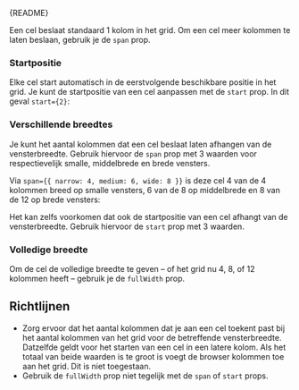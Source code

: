 
<Meta of={GridCellStories} />

<Markdown>{README}</Markdown>

Een cel beslaat standaard 1 kolom in het grid.
Om een cel meer kolommen te laten beslaan, gebruik je de `span` prop.

<Primary />

### Startpositie

Elke cel start automatisch in de eerstvolgende beschikbare positie in het grid.
Je kunt de startpositie van een cel aanpassen met de `start` prop.
In dit geval `start={2}`:

<Canvas of={GridCellStories.StartPosition} />

### Verschillende breedtes

Je kunt het aantal kolommen dat een cel beslaat laten afhangen van de vensterbreedte.
Gebruik hiervoor de `span` prop met 3 waarden voor respectievelijk smalle, middelbrede en brede vensters.

Via `span={{ narrow: 4, medium: 6, wide: 8 }}` is deze cel 4 van de 4 kolommen breed op smalle vensters, 6 van de 8 op middelbrede en 8 van de 12 op brede vensters:

<Canvas of={GridCellStories.MultipleSizes} />

Het kan zelfs voorkomen dat ook de startpositie van een cel afhangt van de vensterbreedte.
Gebruik hiervoor de `start` prop met 3 waarden.

### Volledige breedte

Om de cel de volledige breedte te geven – of het grid nu 4, 8, of 12 kolommen heeft – gebruik je de `fullWidth` prop.

<Canvas of={GridCellStories.FullWidth} />

## Richtlijnen

- Zorg ervoor dat het aantal kolommen dat je aan een cel toekent past bij het aantal kolommen van het grid voor de betreffende vensterbreedte. Datzelfde geldt voor het starten van een cel in een latere kolom. Als het totaal van beide waarden is te groot is voegt de browser kolommen toe aan het grid. Dit is niet toegestaan.
- Gebruik de `fullWidth` prop niet tegelijk met de `span` of `start` props.
